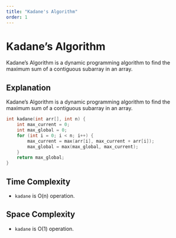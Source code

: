 ```yaml
---
title: "Kadane's Algorithm"
order: 1
---
```


# Kadane's Algorithm

Kadane's Algorithm is a dynamic programming algorithm to find the maximum sum of a contiguous subarray in an array.

## Explanation

Kadane's Algorithm is a dynamic programming algorithm to find the maximum sum of a contiguous subarray in an array.

```cpp
int kadane(int arr[], int n) {
    int max_current = 0;
    int max_global = 0;
    for (int i = 0; i < n; i++) {
        max_current = max(arr[i], max_current + arr[i]);
        max_global = max(max_global, max_current);
    }
    return max_global;
}
```

## Time Complexity

- `kadane` is O(n) operation.

## Space Complexity

- `kadane` is O(1) operation.

